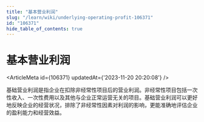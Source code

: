 ```yaml
---
title: "基本营业利润"
slug: "/learn/wiki/underlying-operating-profit-106371"
id: "106371"
hide_table_of_contents: true
---
```



# 基本营业利润

<ArticleMeta id={106371} updatedAt={'2023-11-20 20:20:08'} />
<div className='border-solid border-b border-t-0 my-4 border-[var(--ifm-color-gray-300)]' />

基础营业利润是指企业在扣除非经常性项目后的营业利润。非经常性项目包括一次性收入、一次性费用以及其他与企业正常运营无关的项目。基础营业利润可以更好地反映企业的经营状况，排除了非经常性因素对利润的影响，更能准确地评估企业的盈利能力和经营效益。
